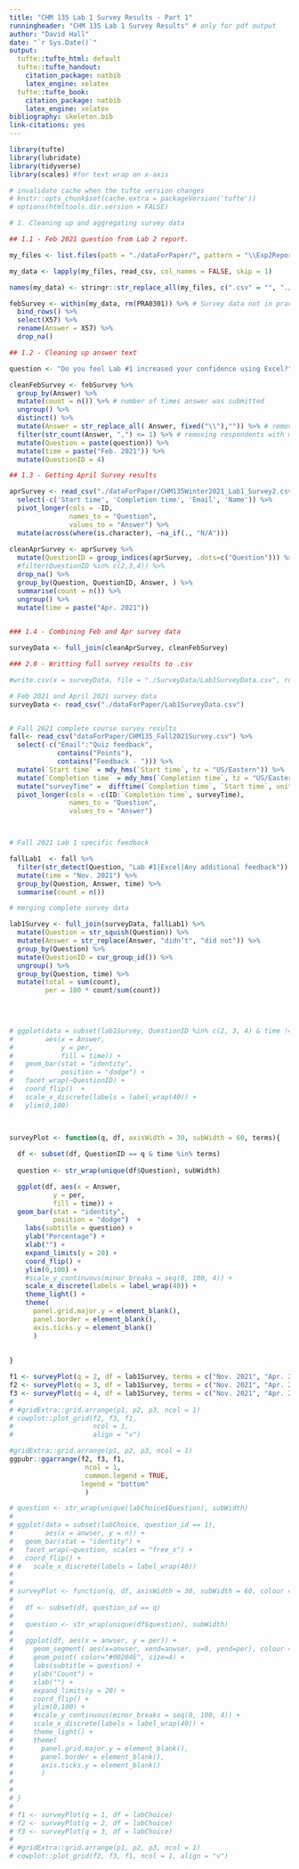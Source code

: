 ```yaml
---
title: "CHM 135 Lab 1 Survey Results - Part 1"
runningheader: "CHM 135 Lab 1 Survey Results" # only for pdf output
author: "David Hall"
date: "`r Sys.Date()`"
output:
  tufte::tufte_html: default
  tufte::tufte_handout:
    citation_package: natbib
    latex_engine: xelatex
  tufte::tufte_book:
    citation_package: natbib
    latex_engine: xelatex
bibliography: skeleton.bib
link-citations: yes
---
```


```r
library(tufte)
library(lubridate)
library(tidyverse)
library(scales) #for text wrap on x-axis

# invalidate cache when the tufte version changes
# knitr::opts_chunk$set(cache.extra = packageVersion('tufte'))
# options(htmltools.dir.version = FALSE)
```

<!-- Importing and cleaning up survey data from Apr 2021 -->
```r
# 1. Cleaning up and aggregating survey data

## 1.1 - Feb 2021 question from Lab 2 report.

my_files <- list.files(path = "./dataForPaper/", pattern = "\\Exp2Report.csv$", full.names = TRUE)

my_data <- lapply(my_files, read_csv, col_names = FALSE, skip = 1)

names(my_data) <- stringr::str_replace_all(my_files, c(".csv" = "", "./SurveyData/" = "", "_Exp2Report" = ""))

febSurvey <- within(my_data, rm(PRA0301)) %>% # Survey data not in practical PRA0301
  bind_rows() %>%
  select(X57) %>%
  rename(Answer = X57) %>%
  drop_na() 

## 1.2 - Cleaning up answer text

question <- "Do you feel Lab #1 increased your confidence using Excel?"

cleanFebSurvey <- febSurvey %>%
  group_by(Answer) %>%
  mutate(count = n()) %>% # number of times answer was submitted
  ungroup() %>%
  distinct() %>% 
  mutate(Answer = str_replace_all( Answer, fixed("\\"),"")) %>% # removing backslash from answers
  filter(str_count(Answer, ",") <= 1) %>% # removing respondents with multiple answers 
  mutate(Question = paste(question)) %>%
  mutate(time = paste("Feb. 2021")) %>%
  mutate(QuestionID = 4)

## 1.3 - Getting April Survey results 

aprSurvey <- read_csv("./dataForPaper/CHM135Winter2021_Lab1_Survey2.csv") %>%
  select(-c('Start time', 'Completion time', 'Email', 'Name')) %>%
  pivot_longer(cols = -ID,
               names_to = "Question", 
               values_to = "Answer") %>%
  mutate(across(where(is.character), ~na_if(., "N/A")))  
  
cleanAprSurvey <- aprSurvey %>%  
  mutate(QuestionID = group_indices(aprSurvey, .dots=c("Question"))) %>%
  #filter(QuestionID %in% c(2,3,4)) %>%
  drop_na() %>%
  group_by(Question, QuestionID, Answer, ) %>%
  summarise(count = n()) %>%
  ungroup() %>%
  mutate(time = paste("Apr. 2021"))
  

### 1.4 - Combining Feb and Apr survey data 

surveyData <- full_join(cleanAprSurvey, cleanFebSurvey) 

### 2.0 - Writting full survey results to .csv

#write.csv(x = surveyData, file = "./SurveyData/Lab1SurveyData.csv", row.names = FALSE)

```

```r
# Feb 2021 and April 2021 survey data
surveyData <- read_csv("./dataForPaper/Lab1SurveyData.csv") 


# Fall 2021 complete course survey results
fall<- read_csv("dataForPaper/CHM135_Fall2021Survey.csv") %>%
  select(-c("Email":"Quiz feedback", 
            contains("Points"), 
            contains("Feedback - "))) %>%
  mutate(`Start time` = mdy_hms(`Start time`, tz = "US/Eastern")) %>%
  mutate(`Completion time` = mdy_hms(`Completion time`, tz = "US/Eastern")) %>%
  mutate("surveyTime" =  difftime(`Completion time`, `Start time`, units = "mins")) %>%
  pivot_longer(cols = -c(ID:`Completion time`, surveyTime),
               names_to = "Question", 
               values_to = "Answer")



# Fall 2021 Lab 1 specific feedback

fallLab1  <- fall %>%
  filter(str_detect(Question, "Lab #1|Excel|Any additional feedback")) %>%
  mutate(time = "Nov. 2021") %>%
  group_by(Question, Answer, time) %>%
  summarise(count = n()) 

# merging complete survey data

lab1Survey <- full_join(surveyData, fallLab1) %>%
  mutate(Question = str_squish(Question)) %>%
  mutate(Answer = str_replace(Answer, "didn’t", "did not")) %>%
  group_by(Question) %>%
  mutate(QuestionID = cur_group_id()) %>%
  ungroup() %>%
  group_by(Question, time) %>% 
  mutate(total = sum(count),
         per = 100 * count/sum(count)) 
  

  
```
```r
# ggplot(data = subset(lab1Survey, QuestionID %in% c(2, 3, 4) & time != "Feb. 2021"),
#        aes(x = Answer, 
#            y = per, 
#            fill = time)) +
#   geom_bar(stat = "identity", 
#            position = "dodge") +
#   facet_wrap(~QuestionID) +
#   coord_flip()  +
#   scale_x_discrete(labels = label_wrap(40)) +
#   ylim(0,100)
  


surveyPlot <- function(q, df, axisWidth = 30, subWidth = 60, terms){
  
  df <- subset(df, QuestionID == q & time %in% terms) 
  
  question <- str_wrap(unique(df$Question), subWidth)

  ggplot(df, aes(x = Answer, 
           y = per, 
           fill = time)) +
  geom_bar(stat = "identity", 
           position = "dodge")  +
    labs(subtitle = question) +
    ylab("Percentage") +
    xlab("") +
    expand_limits(y = 20) +
    coord_flip() +
    ylim(0,100) +
    #scale_y_continuous(minor_breaks = seq(0, 100, 4)) +
    scale_x_discrete(labels = label_wrap(40)) +
    theme_light() +
    theme(
      panel.grid.major.y = element_blank(),
      panel.border = element_blank(),
      axis.ticks.y = element_blank()
      )
    
   
}

f1 <- surveyPlot(q = 2, df = lab1Survey, terms = c("Nov. 2021", "Apr. 2021"))
f2 <- surveyPlot(q = 3, df = lab1Survey, terms = c("Nov. 2021", "Apr. 2021"))
f3 <- surveyPlot(q = 4, df = lab1Survey, terms = c("Nov. 2021", "Apr. 2021"))
# 
# #gridExtra::grid.arrange(p1, p2, p3, ncol = 1)
# cowplot::plot_grid(f2, f3, f1, 
#                    ncol = 1, 
#                    align = "v")

#gridExtra::grid.arrange(p1, p2, p3, ncol = 1)
ggpubr::ggarrange(f2, f3, f1, 
                   ncol = 1, 
                   common.legend = TRUE, 
                  legend = "bottom"
                   )
```


```r

# question <- str_wrap(unique(labChoice$Question), subWidth)
# 
# ggplot(data = subset(labChoice, question_id == 1),
#        aes(x = anwser, y = n)) +
#   geom_bar(stat = "identity") +
#   facet_wrap(~question, scales = "free_x") +
#   coord_flip() +
# #   scale_x_discrete(labels = label_wrap(40))
#   
# 
# surveyPlot <- function(q, df, axisWidth = 30, subWidth = 60, colour = time){
#   
#   df <- subset(df, question_id == q) 
#   
#   question <- str_wrap(unique(df$question), subWidth)
# 
#   ggplot(df, aes(x = anwser, y = per)) +
#     geom_segment( aes(x=anwser, xend=anwser, y=0, yend=per), colour = "#BB133E") +
#     geom_point( color="#00204E", size=4) +
#     labs(subtitle = question) +
#     ylab("Count") +
#     xlab("") +
#     expand_limits(y = 20) +
#     coord_flip() +
#     ylim(0,100) +
#     #scale_y_continuous(minor_breaks = seq(0, 100, 4)) +
#     scale_x_discrete(labels = label_wrap(40)) +
#     theme_light() +
#     theme(
#       panel.grid.major.y = element_blank(),
#       panel.border = element_blank(),
#       axis.ticks.y = element_blank()
#       )
#     
#    
# }
# 
# f1 <- surveyPlot(q = 1, df = labChoice)
# f2 <- surveyPlot(q = 2, df = labChoice)
# f3 <- surveyPlot(q = 3, df = labChoice)
# 
# #gridExtra::grid.arrange(p1, p2, p3, ncol = 1)
# cowplot::plot_grid(f2, f3, f1, ncol = 1, align = "v")

```


